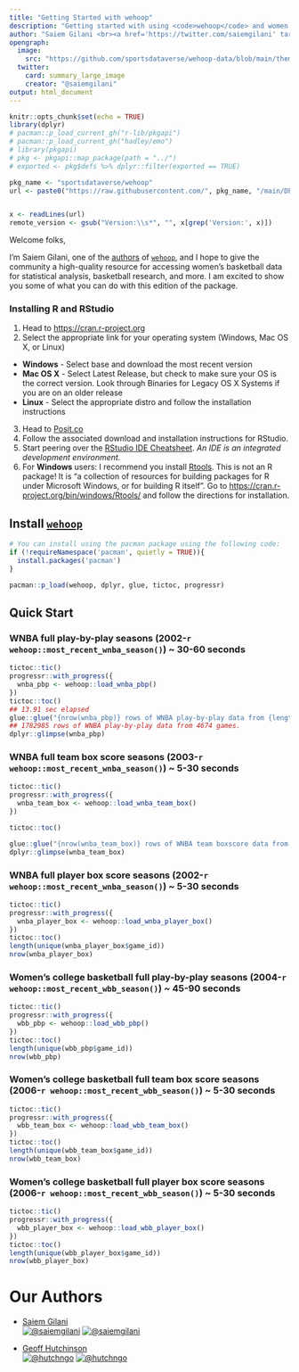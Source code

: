 ```yaml
---
title: "Getting Started with wehoop"
description: "Getting started with using <code>wehoop</code> and women's basketball data."
author: "Saiem Gilani <br><a href='https://twitter.com/saiemgilani' target='blank'><img src='https://img.shields.io/twitter/follow/saiemgilani?color=blue&amp;label=%40saiemgilani&amp;logo=twitter&amp;style=for-the-badge' alt='@saiemgilani'/></a> <a href='https://github.com/saiemgilani' target='blank'><img src='https://img.shields.io/github/followers/saiemgilani?color=eee&amp;logo=Github&amp;style=for-the-badge' alt='@saiemgilani'/></a>"
opengraph:
  image: 
    src: "https://github.com/sportsdataverse/wehoop-data/blob/main/themes/wehoop_gh.png?raw=true"
  twitter:
    card: summary_large_image
    creator: "@saiemgilani"
output: html_document
---
```

```r
knitr::opts_chunk$set(echo = TRUE)
library(dplyr)
# pacman::p_load_current_gh("r-lib/pkgapi")
# pacman::p_load_current_gh("hadley/emo")
# library(pkgapi)
# pkg <- pkgapi::map_package(path = "../")
# exported <- pkg$defs %>% dplyr::filter(exported == TRUE)

pkg_name <- "sportsdataverse/wehoop"
url <- paste0("https://raw.githubusercontent.com/", pkg_name, "/main/DESCRIPTION")


x <- readLines(url)
remote_version <- gsub("Version:\\s*", "", x[grep('Version:', x)])
```

Welcome folks,

I'm Saiem Gilani, one of the [authors](https://saiemgilani.github.io/wehoop/authors.html "Authors and contributors to wehoop") of [`wehoop`](https://saiemgilani.github.io/wehoop/), and I hope to give the community a high-quality resource for accessing women's basketball data for statistical analysis, basketball research, and more. I am excited to show you some of what you can do with this edition of the package.

### **Installing R and RStudio**

1.  Head to <https://cran.r-project.org>
2.  Select the appropriate link for your operating system (Windows, Mac OS X, or Linux)

-   **Windows** - Select base and download the most recent version
-   **Mac OS X** - Select Latest Release, but check to make sure your OS is the correct version. Look through Binaries for Legacy OS X Systems if you are on an older release
-   **Linux** - Select the appropriate distro and follow the installation instructions

3.  Head to [Posit.co](https://posit.co/download/rstudio-desktop/#download "Download the appropriate version of RStudio (Free) for your operating system to use with R")
4.  Follow the associated download and installation instructions for RStudio.
5.  Start peering over the [RStudio IDE Cheatsheet](https://raw.githubusercontent.com/rstudio/cheatsheets/main/rstudio-ide.pdf). *An IDE is an integrated development environment.*
6.  For **Windows** users: I recommend you install [Rtools](https://cran.r-project.org/bin/windows/Rtools/). This is not an R package! It is “a collection of resources for building packages for R under Microsoft Windows, or for building R itself”. Go to [https://cran.r-project.org/bin/windows/Rtools/](https://cran.r-project.org/bin/windows/Rtools/) and follow the directions for installation.


## **Install** [**`wehoop`**](https://saiemgilani.github.io/wehoop/)
```r
# You can install using the pacman package using the following code:
if (!requireNamespace('pacman', quietly = TRUE)){
  install.packages('pacman')
}

pacman::p_load(wehoop, dplyr, glue, tictoc, progressr)
```

## **Quick Start**

### **WNBA full play-by-play seasons (2002-`r wehoop::most_recent_wnba_season()`) ~ 30-60 seconds**
```r

tictoc::tic()
progressr::with_progress({
  wnba_pbp <- wehoop::load_wnba_pbp()
})
tictoc::toc()
## 13.91 sec elapsed
glue::glue("{nrow(wnba_pbp)} rows of WNBA play-by-play data from {length(unique(wnba_pbp$game_id))} games.")
## 1782985 rows of WNBA play-by-play data from 4674 games.
dplyr::glimpse(wnba_pbp)
```

### **WNBA full team box score seasons (2003-`r wehoop::most_recent_wnba_season()`) ~ 5-30 seconds**
```r
tictoc::tic()
progressr::with_progress({
  wnba_team_box <- wehoop::load_wnba_team_box()
})

tictoc::toc()

glue::glue("{nrow(wnba_team_box)} rows of WNBA team boxscore data from {length(unique(wnba_team_box$game_id))} games.")
dplyr::glimpse(wnba_team_box)
```

### **WNBA full player box score seasons (2002-`r wehoop::most_recent_wnba_season()`) ~ 5-30 seconds**
```r
tictoc::tic()
progressr::with_progress({
  wnba_player_box <- wehoop::load_wnba_player_box()
})
tictoc::toc()
length(unique(wnba_player_box$game_id))
nrow(wnba_player_box)
```

### **Women's college basketball full play-by-play seasons (2004-`r wehoop::most_recent_wbb_season()`) ~ 45-90 seconds**

```r
tictoc::tic()
progressr::with_progress({
  wbb_pbp <- wehoop::load_wbb_pbp()
})
tictoc::toc()
length(unique(wbb_pbp$game_id))
nrow(wbb_pbp)
```

### **Women's college basketball full team box score seasons (2006-`r wehoop::most_recent_wbb_season()`) ~ 5-30 seconds**

```r
tictoc::tic()
progressr::with_progress({
  wbb_team_box <- wehoop::load_wbb_team_box()
})
tictoc::toc()
length(unique(wbb_team_box$game_id))
nrow(wbb_team_box)
```

### **Women's college basketball full player box score seasons (2006-`r wehoop::most_recent_wbb_season()`) ~ 5-30 seconds**

```r
tictoc::tic()
progressr::with_progress({
  wbb_player_box <- wehoop::load_wbb_player_box()
})
tictoc::toc()
length(unique(wbb_player_box$game_id))
nrow(wbb_player_box)
```


# **Our Authors**

-   [Saiem Gilani](https://twitter.com/saiemgilani)       
<a href="https://twitter.com/saiemgilani" target="blank"><img src="https://img.shields.io/twitter/follow/saiemgilani?color=blue&label=%40saiemgilani&logo=twitter&style=for-the-badge" alt="@saiemgilani" /></a>
<a href="https://github.com/saiemgilani" target="blank"><img src="https://img.shields.io/github/followers/saiemgilani?color=eee&logo=Github&style=for-the-badge" alt="@saiemgilani" /></a>

-   [Geoff Hutchinson](https://twitter.com/hutchngo)       
<a href="https://twitter.com/hutchngo" target="blank"><img src="https://img.shields.io/twitter/follow/hutchngo?color=blue&label=%40hutchngo&logo=twitter&style=for-the-badge" alt="@hutchngo" /></a>
<a href="https://github.com/hutchngo" target="blank"><img src="https://img.shields.io/github/followers/hutchngo?color=eee&logo=Github&style=for-the-badge" alt="@hutchngo" /></a>
